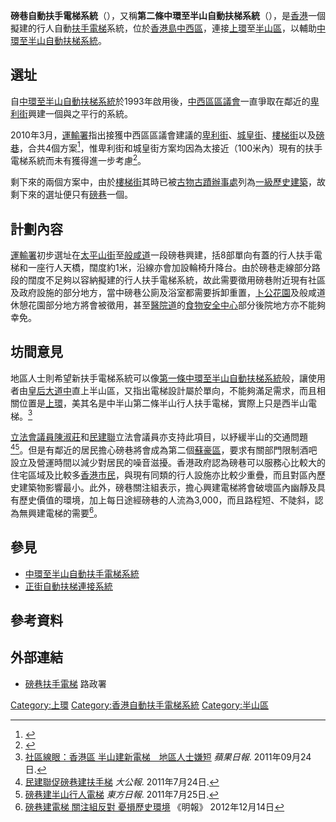{{NoteTA
|G1=Transport
|G2=Unit
|1=zh-hant:扶手電梯;zh-hans:扶手电梯;
}}
{{香港未來建設}}

'''磅巷自動扶手電梯系統'''（{{lang-en|Pound Lane Escalator System}}），又稱'''第二條中環至半山自動扶梯系統'''（{{lang-en|The Second Central-Mid-Levels Escalator System}}），是[[香港|香港]]一個擬建的行人自動[[扶手電梯|扶手電梯]]系統，位於[[香港島|香港島]][[中西區_(香港)|中西區]]，連接[[上環|上環]]至[[半山區|半山區]]，以輔助[[中環至半山自動扶梯系統|中環至半山自動扶梯系統]]。

==選址==
自[[中環至半山自動扶梯系統|中環至半山自動扶梯系統]]於1993年啟用後，[[中西區區議會|中西區區議會]]一直爭取在鄰近的[[卑利街|卑利街]]興建一個與之平行的系統。

2010年3月，[[運輸署|運輸署]]指出接獲中西區區議會建議的[[卑利街|卑利街]]、[[城皇街|城皇街]]、[[樓梯街|樓梯街]]以及[[磅巷|磅巷]]，合共4個方案<ref>{{cite web|date=2010年3月18日|url=http://www.districtcouncils.gov.hk/central_d/pdf/2010/CW_2010_040_TC.pdf|title=中西區區議會會議討論文件第40/2010號——關於：要求加建第二條中環半山行人扶手電梯以解決半山人口暴增及交通擠塞問題|publisher=中西區區議會|accessdate=2010年8月4日}}{{dead link|date=2018年3月 |bot=InternetArchiveBot |fix-attempted=yes }}</ref>，惟卑利街和城皇街方案均因為太接近（100米內）現有的扶手電梯系統而未有獲得進一步考慮<ref>{{cite web|date=2010年3月18日|url=https://www.districtcouncils.gov.hk/archive/central_d/chinese/Minutes/doc/DC/2010/13.doc|title=中西區區議會第十三次會議紀錄（第11-17頁）|publisher=中西區區議會|accessdate=2020年6月10日|archive-date=2016年1月1日|archive-url=https://web.archive.org/web/20160101064743/http://www.districtcouncils.gov.hk/archive/central_d/chinese/Minutes/doc/DC/2010/13.doc|dead-url=no}}</ref>。

剩下來的兩個方案中，由於[[樓梯街|樓梯街]]其時已被[[古物古蹟辦事處|古物古蹟辦事處]]列為[[一級歷史建築|一級歷史建築]]，故剩下來的選址便只有[[磅巷|磅巷]]一個。

==計劃內容==

[[運輸署|運輸署]]初步選址在[[太平山街|太平山街]]至[[般咸道|般咸道]]一段磅巷興建，括8部單向有蓋的行人扶手電梯和一座行人天橋，闊度約1米，沿線亦會加設輪椅升降台。由於磅巷走線部分路段的闊度不足夠以容納擬建的行人扶手電梯系統，故此需要徵用磅巷附近現有社區及政府設施的部分地方，當中磅巷公廁及浴室都需要拆卸重置，[[卜公花園|卜公花園]]及般咸道休憩花園部分地方將會被徵用，甚至[[醫院道|醫院道]]的[[食物安全中心|食物安全中心]]部分後院地方亦不能夠幸免。

==坊間意見==
地區人士則希望新扶手電梯系統可以像[[中環至半山自動扶梯系統|第一條中環至半山自動扶梯系統]]般，讓使用者由[[皇后大道中|皇后大道中]]直上半山區，又指出電梯設計屬於單向，不能夠滿足需求，而且相關位置是[[上環|上環]]，美其名是中半山第二條半山行人扶手電梯，實際上只是西半山電梯。<ref>[http://www1.hk.apple.nextmedia.com/template/apple/art_main.php?iss_id=20110924&sec_id=15307&art_id=15642188 社區線眼：香港區 半山建新電梯　地區人士嫌短] ''蘋果日報''. 2011年09月24日.</ref>

[[香港特別行政區立法會|立法會議員]][[陳淑莊|陳淑莊]]和[[民建聯|民建聯]]立法會議員亦支持此項目，以紓緩半山的交通問題<ref>[http://source.takungpao.com/news/11/07/24/GW-1390496.htm 民建聯促磅巷建扶手梯]{{dead link|date=2018年3月 |bot=InternetArchiveBot |fix-attempted=yes }} ''大公報''. 2011年7月24日.</ref><ref>[http://orientaldaily.on.cc/cnt/news/20110725/00176_038.html 磅巷建半山行人電梯] {{Wayback|url=http://orientaldaily.on.cc/cnt/news/20110725/00176_038.html |date=20131022195328 }} ''東方日報''. 2011年7月25日.</ref>。但是有鄰近的居民擔心磅巷將會成為第二個[[蘇豪區|蘇豪區]]，要求有關部門限制酒吧設立及營運時間以減少對居民的噪音滋擾。香港政府認為磅巷可以服務心比較大的住宅區域及比較多[[香港市民|香港市民]]，與現有同類的行人設施亦比較少重疊，而且對區內歷史建築物影響最小。此外，磅巷關注組表示，擔心興建電梯將會破壞區內幽靜及具有歷史價值的環境，加上每日途經磅巷的人流為3,000，而且路程短、不陡斜，認為無興建電梯的需要<ref>[https://archive.is/20130428160002/hk.news.yahoo.com/%E7%A3%85%E5%B7%B7%E5%BB%BA%E9%9B%BB%E6%A2%AF-%E9%97%9C%E6%B3%A8%E7%B5%84%E5%8F%8D%E5%B0%8D-%E6%86%82%E6%90%8D%E6%AD%B7%E5%8F%B2%E7%92%B0%E5%A2%83-213002544.html 磅巷建電梯 關注組反對 憂損歷史環境] 《明報》 2012年12月14日</ref>。

==參見==
*[[中環至半山自動扶手電梯系統|中環至半山自動扶手電梯系統]]
*[[正街自動扶梯連接系統|正街自動扶梯連接系統]]

==參考資料==
{{reflist|30em}}

==外部連結==
*[https://www.hyd.gov.hk/tc/road_and_railway/road_projects/6171tb_Pound_Lane/index.html 磅巷扶手電梯] {{Wayback|url=https://www.hyd.gov.hk/tc/road_and_railway/road_projects/6171tb_Pound_Lane/index.html |date=20180507221345 }} 路政署

{{香港各區行人天橋系統}}

[[Category:上環|Category:上環]]
[[Category:香港自動扶手電梯系統|Category:香港自動扶手電梯系統]]
[[Category:半山區|Category:半山區]]